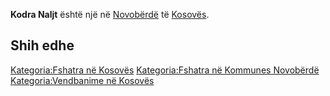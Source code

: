 {{Fshat në 
 | Emri                = Kodra Naljt
 | EmriAlt                = 
 | NAME_SHORT_FORM=      
 | NAME_GENERIC=      Kodra
 | NAME_SORT_NAME_RO=      KODRANALJT
 | FULL_NAME_RO = Kodra Naljt
 | FULL_NAME_ND_RO=Kodra Naljt
 | SORT_NAME_RG=NALJT KODRA
 | FULL_NAME_RG=Naljt, Kodra
 | FULL_NAME_ND_RG=Naljt, Kodra
 | SRP_NAME_SHORT_FORM=      
 | SRP_NAME_GENERIC=      
 | SRP_NAME_SORT_NAME_RO=      
 | SRP_FULL_NAME_RO = 
 | SRP_FULL_NAME_ND_RO=
 | SRP_SORT_NAME_RG=
 | SRP_FULL_NAME_RG=
 | SRP_FULL_NAME_ND_RG=
 | Emri (Rasa dhanore) = 
 | Figura              = 
 | Shteti              = Kosovo
 | Komuna              = Novobërdë
 | Kodi postar         = 
 | Sipërfaqja          = 

 | Popullsia           = 

 | Regj. i popullsisë  = 
 | Dend. e popullsisë  = 
 | Faqja zyrtare       = 
 <!--- Koordinatat ----> 
 | Gjerësia            = 42.990011
 | Gjatësia            = 21.033214
 | Lartësia            = 
}}
'''Kodra Naljt''' është një [[]] në [[Novobërdë]] të [[Kosovës]].

<!-- == Gjeografia == -->
<!-- == Historia == -->
<!-- == Demografia == -->
== Shih edhe ==
{{Komuna Novobërdë}}
{{Kosovo-Administrata-Cung}}

[[Kategoria:Fshatra në Kosovës]]
[[Kategoria:Fshatra në Kommunes Novobërdë]]
[[Kategoria:Vendbanime në Kosovës]]